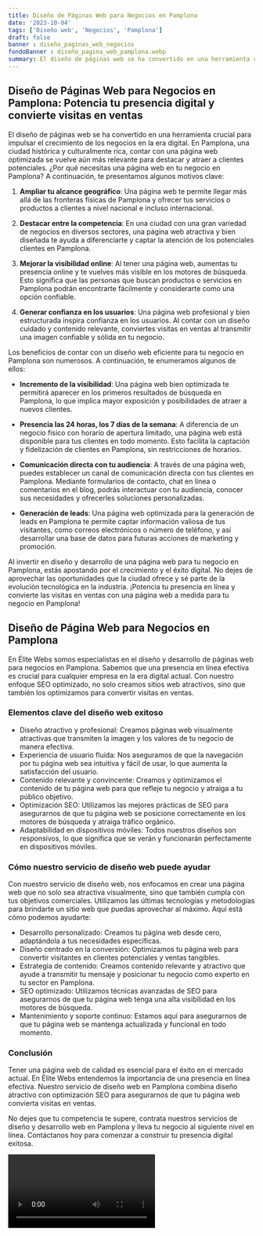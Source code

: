 ```yaml
---
title: Diseño de Páginas Web para Negocios en Pamplona
date: '2023-10-04'
tags: ['Diseño web', 'Negocios', 'Pamplona']
draft: false
banner : diseño_paginas_web_negocios
fondoBanner : diseño_pagina_web_pamplona.webp
summary: El diseño de páginas web se ha convertido en una herramienta crucial para impulsar el crecimiento de los negocios en la era digital. En Pamplona, una ciudad histórica y culturalmente rica, contar con una página web optimizada se vuelve aún más relevante para destacar y atraer a clientes potenciales. ¿Por qué necesitas una página web en tu negocio en Pamplona? A continuación, te presentamos algunos motivos clave
---
```


## Diseño de Páginas Web para Negocios en Pamplona: Potencia tu presencia digital y convierte visitas en ventas

El diseño de páginas web se ha convertido en una herramienta crucial para impulsar el crecimiento de los negocios en la era digital. En Pamplona, una ciudad histórica y culturalmente rica, contar con una página web optimizada se vuelve aún más relevante para destacar y atraer a clientes potenciales. ¿Por qué necesitas una página web en tu negocio en Pamplona? A continuación, te presentamos algunos motivos clave:

1. **Ampliar tu alcance geográfico**: Una página web te permite llegar más allá de las fronteras físicas de Pamplona y ofrecer tus servicios o productos a clientes a nivel nacional e incluso internacional.

2. **Destacar entre la competencia**: En una ciudad con una gran variedad de negocios en diversos sectores, una página web atractiva y bien diseñada te ayuda a diferenciarte y captar la atención de los potenciales clientes en Pamplona.

3. **Mejorar la visibilidad online**: Al tener una página web, aumentas tu presencia online y te vuelves más visible en los motores de búsqueda. Esto significa que las personas que buscan productos o servicios en Pamplona podrán encontrarte fácilmente y considerarte como una opción confiable.

4. **Generar confianza en los usuarios**: Una página web profesional y bien estructurada inspira confianza en los usuarios. Al contar con un diseño cuidado y contenido relevante, conviertes visitas en ventas al transmitir una imagen confiable y sólida en tu negocio.

Los beneficios de contar con un diseño web eficiente para tu negocio en Pamplona son numerosos. A continuación, te enumeramos algunos de ellos:

- **Incremento de la visibilidad**: Una página web bien optimizada te permitirá aparecer en los primeros resultados de búsqueda en Pamplona, lo que implica mayor exposición y posibilidades de atraer a nuevos clientes.

- **Presencia las 24 horas, los 7 días de la semana**: A diferencia de un negocio físico con horario de apertura limitado, una página web está disponible para tus clientes en todo momento. Esto facilita la captación y fidelización de clientes en Pamplona, sin restricciones de horarios.

- **Comunicación directa con tu audiencia**: A través de una página web, puedes establecer un canal de comunicación directa con tus clientes en Pamplona. Mediante formularios de contacto, chat en línea o comentarios en el blog, podrás interactuar con tu audiencia, conocer sus necesidades y ofrecerles soluciones personalizadas.

- **Generación de leads**: Una página web optimizada para la generación de leads en Pamplona te permite captar información valiosa de tus visitantes, como correos electrónicos o número de teléfono, y así desarrollar una base de datos para futuras acciones de marketing y promoción.

Al invertir en diseño y desarrollo de una página web para tu negocio en Pamplona, estás apostando por el crecimiento y el éxito digital. No dejes de aprovechar las oportunidades que la ciudad ofrece y sé parte de la evolución tecnológica en la industria. ¡Potencia tu presencia en línea y convierte las visitas en ventas con una página web a medida para tu negocio en Pamplona!

<GifSeo />

<Cta />

## Diseño de Página Web para Negocios en Pamplona

En Élite Webs somos especialistas en el diseño y desarrollo de páginas web para negocios en Pamplona. Sabemos que una presencia en línea efectiva es crucial para cualquier empresa en la era digital actual. Con nuestro enfoque SEO optimizado, no solo creamos sitios web atractivos, sino que también los optimizamos para convertir visitas en ventas.

### Elementos clave del diseño web exitoso

- Diseño atractivo y profesional: Creamos páginas web visualmente atractivas que transmiten la imagen y los valores de tu negocio de manera efectiva.
- Experiencia de usuario fluida: Nos aseguramos de que la navegación por tu página web sea intuitiva y fácil de usar, lo que aumenta la satisfacción del usuario.
- Contenido relevante y convincente: Creamos y optimizamos el contenido de tu página web para que refleje tu negocio y atraiga a tu público objetivo.
- Optimización SEO: Utilizamos las mejores prácticas de SEO para asegurarnos de que tu página web se posicione correctamente en los motores de búsqueda y atraiga tráfico orgánico.
- Adaptabilidad en dispositivos móviles: Todos nuestros diseños son responsivos, lo que significa que se verán y funcionarán perfectamente en dispositivos móviles.

### Cómo nuestro servicio de diseño web puede ayudar

Con nuestro servicio de diseño web, nos enfocamos en crear una página web que no solo sea atractiva visualmente, sino que también cumpla con tus objetivos comerciales. Utilizamos las últimas tecnologías y metodologías para brindarte un sitio web que puedas aprovechar al máximo. Aquí está cómo podemos ayudarte:

- Desarrollo personalizado: Creamos tu página web desde cero, adaptándola a tus necesidades específicas.
- Diseño centrado en la conversión: Optimizamos tu página web para convertir visitantes en clientes potenciales y ventas tangibles.
- Estrategia de contenido: Creamos contenido relevante y atractivo que ayude a transmitir tu mensaje y posicionar tu negocio como experto en tu sector en Pamplona.
- SEO optimizado: Utilizamos técnicas avanzadas de SEO para asegurarnos de que tu página web tenga una alta visibilidad en los motores de búsqueda.
- Mantenimiento y soporte continuo: Estamos aquí para asegurarnos de que tu página web se mantenga actualizada y funcional en todo momento.

### Conclusión

Tener una página web de calidad es esencial para el éxito en el mercado actual. En Élite Webs entendemos la importancia de una presencia en línea efectiva. Nuestro servicio de diseño web en Pamplona combina diseño atractivo con optimización SEO para asegurarnos de que tu página web convierta visitas en ventas.

No dejes que tu competencia te supere, contrata nuestros servicios de diseño y desarrollo web en Pamplona y lleva tu negocio al siguiente nivel en línea. Contáctanos hoy para comenzar a construir tu presencia digital exitosa.

<Video />

<CtaBot job='Negocios' city='Pamplona'/>

<Gmaps query='Pamplona+españa+maps' />